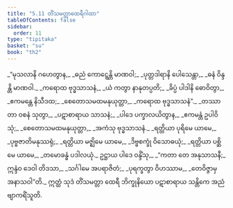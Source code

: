 ```yaml
---
title: "5.11 တိံသမတ္တာထေရီဂါထာ"
tableOfContents: false
sidebar:
  order: 11
type: "tipitaka"
basket: "su"
book: "th2"
---
```



<DynamicBreadcrumb />

<Division number="117" book="th2" e="ch" v="19" p="392">

<Paragraph number="169" type="verses" book="th2">
_“မုသလာနိ ဂဟေတွာန,_  
_ဓညံ ကောဋ္ဋေန္တိ မာဏဝါ;_  
_ပုတ္တဒါရာနိ ပေါသေန္တာ,_  
_ဓနံ ဝိန္ဒန္တိ မာဏဝါ._  

</Paragraph>

</Division>
<Division number="118" book="th2" e="ch" v="19" p="392">

<Paragraph number="170" type="verses" book="th2">
_ကရောထ ဗုဒ္ဓသာသနံ,_  
_ယံ ကတွာ နာနုတပ္ပတိ;_  
_ခိပ္ပံ ပါဒါနိ ဓောဝိတွာ,_  
_ဧကမန္တေ နိသီဒထ;_  
_စေတောသမထမနုယုတ္တာ,_  
_ကရောထ ဗုဒ္ဓသာသနံ”._  

</Paragraph>

</Division>
<Division number="119" book="th2" e="ch" v="19" p="392">

<Paragraph number="171" type="verses" book="th2">
_တဿာ တာ ဝစနံ သုတွာ,_  
_ပဋာစာရာယ သာသနံ;_  
_ပါဒေ ပက္ခာလယိတွာန,_  
_ဧကမန္တံ ဥပါဝိသုံ;_  
_စေတောသမထမနုယုတ္တာ,_  
_အကံသု ဗုဒ္ဓသာသနံ._  

</Paragraph>

</Division>
<Division number="120" book="th2" e="ch" v="19" p="393">

<Paragraph number="172" type="verses" book="th2">
_ရတ္တိယာ ပုရိမေ ယာမေ,_  
_ပုဗ္ဗဇာတိမနုဿရုံ;_  
_ရတ္တိယာ မဇ္ဈိမေ ယာမေ,_  
_ဒိဗ္ဗစက္ခုံ ဝိသောဓယုံ;_  
_ရတ္တိယာ ပစ္ဆိမေ ယာမေ,_  
_တမောခန္ဓံ ပဒါလယုံ._  

</Paragraph>

</Division>
<Division number="121" book="th2" e="ch" v="19" p="393">

<Paragraph number="173" book="th2">
ဥဋ္ဌာယ ပါဒေ ဝန္ဒိံသု,_  
_“ကတာ တေ အနုသာသနီ;_  
ဣန္ဒံဝ ဒေဝါ တိဒသာ,_  
_သင်္ဂါမေ အပရာဇိတံ;_  
_ပုရက္ခတွာ ဝိဟဿာမ,_  
_တေဝိဇ္ဇာမှ အနာသဝါ”တိ._  

</Paragraph>

<Paragraph number="174" book="th2">
ဣတ္ထံ သုဒံ တိံသမတ္တာ ထေရီ ဘိက္ခုနိယော ပဋာစာရာယ သန္တိကေ အညံ ဗျာကရိံသူတိ.
</Paragraph>
</Division>